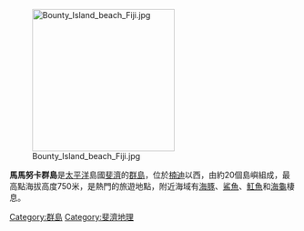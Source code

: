 [[Image:Bounty_Island_beach_Fiji.jpg|250px]]

'''馬馬努卡群島'''是[[太平洋|太平洋]]島國[[斐濟|斐濟]]的[[群島|群島]]，位於[[楠迪|楠迪]]以西，由約20個島嶼組成，最高點海拔高度750米，是熱門的旅遊地點，附近海域有[[海豚|海豚]]、[[鯊魚|鯊魚]]、[[魟魚|魟魚]]和[[海龜|海龜]]棲息。

{{Fiji-stub}}
{{斐濟島嶼}}

{{coord|17|40|S|177|05|E|display=title|region:FJ_type:isle_source:dewiki}}

[[Category:群島|Category:群島]]
[[Category:斐濟地理|Category:斐濟地理]]